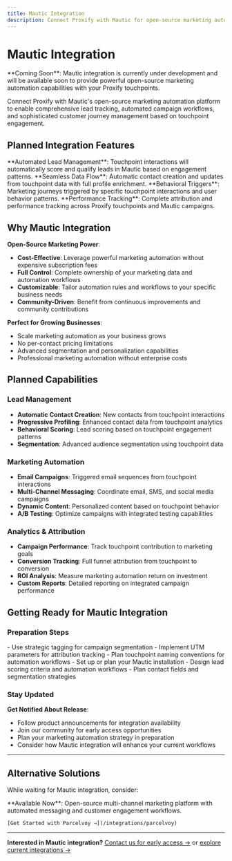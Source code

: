 ```yaml
---
title: Mautic Integration
description: Connect Proxify with Mautic for open-source marketing automation, lead scoring, and customer journey management through touchpoint interactions.
---
```


# Mautic Integration

<Note>
**Coming Soon**: Mautic integration is currently under development and will be available soon to provide powerful open-source marketing automation capabilities with your Proxify touchpoints.
</Note>

Connect Proxify with Mautic's open-source marketing automation platform to enable comprehensive lead tracking, automated campaign workflows, and sophisticated customer journey management based on touchpoint engagement.

## Planned Integration Features

<CardGroup cols={2}>
  <Card title="Lead Scoring & Qualification" icon="star" color="#7C3AED">
    **Automated Lead Management**: Touchpoint interactions will automatically score and qualify leads in Mautic based on engagement patterns.
  </Card>
  <Card title="Contact Synchronization" icon="users" color="#A855F7">
    **Seamless Data Flow**: Automatic contact creation and updates from touchpoint data with full profile enrichment.
  </Card>
  <Card title="Journey Automation" icon="workflow" color="#7C3AED">
    **Behavioral Triggers**: Marketing journeys triggered by specific touchpoint interactions and user behavior patterns.
  </Card>
  <Card title="Campaign Attribution" icon="chart-line" color="#A855F7">
    **Performance Tracking**: Complete attribution and performance tracking across Proxify touchpoints and Mautic campaigns.
  </Card>
</CardGroup>

## Why Mautic Integration

**Open-Source Marketing Power**:
- **Cost-Effective**: Leverage powerful marketing automation without expensive subscription fees
- **Full Control**: Complete ownership of your marketing data and automation workflows
- **Customizable**: Tailor automation rules and workflows to your specific business needs
- **Community-Driven**: Benefit from continuous improvements and community contributions

**Perfect for Growing Businesses**:
- Scale marketing automation as your business grows
- No per-contact pricing limitations
- Advanced segmentation and personalization capabilities
- Professional marketing automation without enterprise costs

## Planned Capabilities

### Lead Management
- **Automatic Contact Creation**: New contacts from touchpoint interactions
- **Progressive Profiling**: Enhanced contact data from touchpoint analytics
- **Behavioral Scoring**: Lead scoring based on touchpoint engagement patterns
- **Segmentation**: Advanced audience segmentation using touchpoint data

### Marketing Automation
- **Email Campaigns**: Triggered email sequences from touchpoint interactions
- **Multi-Channel Messaging**: Coordinate email, SMS, and social media campaigns
- **Dynamic Content**: Personalized content based on touchpoint behavior
- **A/B Testing**: Optimize campaigns with integrated testing capabilities

### Analytics & Attribution
- **Campaign Performance**: Track touchpoint contribution to marketing goals
- **Conversion Tracking**: Full funnel attribution from touchpoint to conversion
- **ROI Analysis**: Measure marketing automation return on investment
- **Custom Reports**: Detailed reporting on integrated campaign performance

## Getting Ready for Mautic Integration

### Preparation Steps

<Steps>
  <Step title="Set up consistent touchpoint organization">
    - Use strategic tagging for campaign segmentation
    - Implement UTM parameters for attribution tracking
    - Plan touchpoint naming conventions for automation workflows
  </Step>
  
  <Step title="Prepare your Mautic environment">
    - Set up or plan your Mautic installation
    - Design lead scoring criteria and automation workflows
    - Plan contact fields and segmentation strategies
  </Step>
</Steps>

### Stay Updated

**Get Notified About Release**:
- Follow product announcements for integration availability
- Join our community for early access opportunities
- Plan your marketing automation strategy in preparation
- Consider how Mautic integration will enhance your current workflows

---

## Alternative Solutions

While waiting for Mautic integration, consider:

<CardGroup cols={1}>
  <Card title="Parcelvoy Integration" icon="mail" color="#10B981">
    **Available Now**: Open-source multi-channel marketing platform with automated messaging and customer engagement workflows.
    
    [Get Started with Parcelvoy →](/integrations/parcelvoy)
  </Card>
</CardGroup>

---

**Interested in Mautic integration?** [Contact us for early access →](mailto:support@li2.ai) or [explore current integrations →](/integrations/overview)